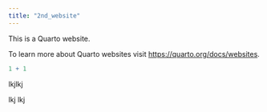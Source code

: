 ```yaml
---
title: "2nd_website"
---
```


This is a Quarto website.

To learn more about Quarto websites visit <https://quarto.org/docs/websites>.

```r
1 + 1
```

lkjlkj

lkj lkj
